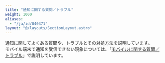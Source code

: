 ```yaml
---
title: "通知に関する質問／トラブル"
weight: 1000
aliases:
  - "/ja/id/040371"
layout: "@/layouts/SectionLayout.astro"
---
```


通知に関してよくある質問や、トラブルとその対処方法を説明しています。  
モバイル端末で通知を受信できない現象については、「[モバイルに関する質問／トラブル](/k/ja/id/040360.html)」で説明しています。
